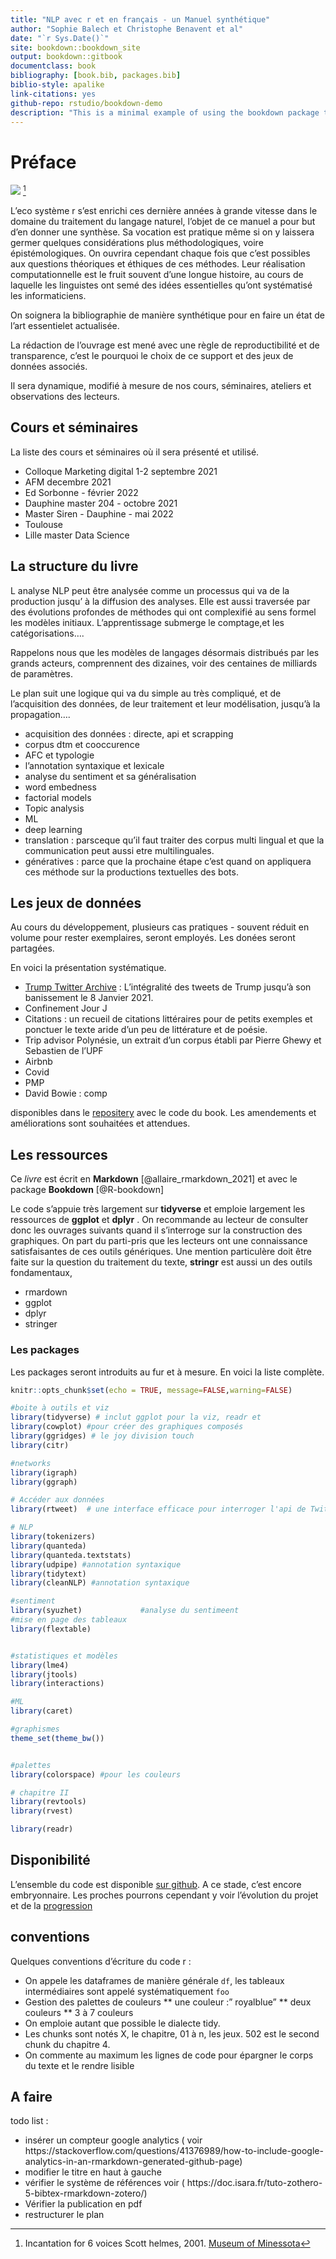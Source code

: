 ```yaml
--- 
title: "NLP avec r et en français - un Manuel synthétique"
author: "Sophie Balech et Christophe Benavent et al"
date: "`r Sys.Date()`"
site: bookdown::bookdown_site
output: bookdown::gitbook
documentclass: book
bibliography: [book.bib, packages.bib]
biblio-style: apalike
link-citations: yes
github-repo: rstudio/bookdown-demo
description: "This is a minimal example of using the bookdown package to write a book. The output format for this example is bookdown::gitbook."
---
```


# Préface

![](./images/Incantationfor6voices_scotthelmes2001.jpeg)
^[Incantation for 6 voices Scott helmes, 2001. [Museum of Minessota](https://medium.com/minneapolis-institute-of-art/painting-a-picture-with-words-a0a3fef3cf63)]



L'eco système r s'est enrichi ces dernière années à grande vitesse dans le domaine du traitement du langage naturel, l'objet de ce manuel a pour but d'en donner une synthèse. Sa vocation est pratique même si on y laissera germer quelques considérations plus méthodologiques, voire épistémologiques. 
On ouvrira cependant chaque fois que c'est possibles aux questions théoriques et éthiques de ces méthodes. Leur réalisation computationnelle est le fruit souvent d'une longue histoire, au cours de laquelle les linguistes ont semé des idées essentielles qu'ont systématisé les informaticiens.

On soignera la bibliographie de manière synthétique pour en faire un état de l'art essentielet actualisée.

La rédaction de l'ouvrage est mené avec une règle de reproductibilité et de transparence, c'est le pourquoi le choix de ce support et des jeux de données associés. 

Il sera dynamique, modifié à mesure de nos cours, séminaires, ateliers et observations des lecteurs.

## Cours et séminaires

La liste des cours et séminaires où il sera présenté et utilisé. 

 * Colloque Marketing digital 1-2 septembre 2021
 * AFM decembre 2021
 * Ed Sorbonne - février 2022
 * Dauphine master 204 - octobre 2021
 * Master Siren - Dauphine - mai 2022
 * Toulouse
 * Lille master Data Science


## La structure du livre

L analyse NLP peut être analysée comme un processus qui va de la production jusqu' à la diffusion des analyses. Elle est aussi traversée par des évolutions profondes de méthodes qui ont complexifié au sens formel les modèles initiaux. L'apprentissage submerge le comptage,et les catégorisations....

Rappelons nous que les modèles de langages désormais distribués par les grands acteurs, comprennent des dizaines, voir des centaines de milliards de paramètres. 

Le plan suit une logique qui va du simple au très compliqué, et de l'acquisition des données, de leur traitement et leur modélisation, jusqu'à la propagation....


 * acquisition des données : directe, api et scrapping
 * corpus dtm et cooccurence
 * AFC et typologie
 * l'annotation syntaxique et lexicale
 * analyse du sentiment et sa généralisation
 * word embedness
 * factorial models
 * Topic analysis
 * ML
 * deep learning
 * translation : parsceque qu'il faut traiter des corpus multi lingual et que la communication peut aussi etre multilinguales. 
 * génératives : parce que la prochaine étape c'est quand on appliquera ces méthode sur la productions textuelles des bots.

## Les jeux de données 

Au cours du développement, plusieurs cas pratiques - souvent réduit en volume pour rester exemplaires, seront employés. Les donées seront partagées.

En voici la présentation  systématique.

 * [Trump Twitter Archive](https://www.thetrumparchive.com/) : L'intégralité des tweets de Trump jusqu'à son banissement le 8 Janvier 2021.
 * Confinement Jour J
 * Citations : un recueil de citations littéraires pour de petits exemples et ponctuer le texte aride d'un peu de littérature et de poésie.
 * Trip advisor Polynésie, un extrait d'un corpus établi par Pierre Ghewy et Sebastien de l'UPF
 * Airbnb 
 * Covid
 * PMP
 * David Bowie : comp

disponibles dans le [repositery](https://benaventc.github.io/NLPBook/) avec le code du book. Les amendements et améliorations sont souhaitées et attendues. 

## Les ressources

Ce  _livre_ est écrit en **Markdown** [@allaire_rmarkdown_2021] et  avec le package **Bookdown** [@R-bookdown]

Le code s'appuie très largement sur **tidyverse** et emploie largement les ressources de **ggplot** et **dplyr** . On recommande au lecteur de consulter donc les ouvrages suivants quand il s'interroge sur la construction des graphiques. On part du parti-pris que les lecteurs ont une connaissance satisfaisantes de ces outils génériques. Une mention particulère doit être faite sur la question du traitement du texte, **stringr** est aussi un des outils fondamentaux, 

 * rmardown
 * ggplot
 * dplyr
 * stringer
 

### Les packages 


Les packages seront introduits au fur et à mesure. En voici la liste complète.


```r
knitr::opts_chunk$set(echo = TRUE, message=FALSE,warning=FALSE)

#boite à outils et viz
library(tidyverse) # inclut ggplot pour la viz, readr et 
library(cowplot) #pour créer des graphiques composés
library(ggridges) # le joy division touch
library(citr)

#networks
library(igraph)
library(ggraph)

# Accéder aux données
library(rtweet)  # une interface efficace pour interroger l'api de Twitter

# NLP
library(tokenizers)
library(quanteda)
library(quanteda.textstats)
library(udpipe) #annotation syntaxique
library(tidytext)
library(cleanNLP) #annotation syntaxique

#sentiment
library(syuzhet)             #analyse du sentimeent
#mise en page des tableaux
library(flextable)


#statistiques et modèles
library(lme4)
library(jtools)
library(interactions)

#ML
library(caret)

#graphismes
theme_set(theme_bw())


#palettes
library(colorspace) #pour les couleurs

# chapitre II
library(revtools)
library(rvest)

library(readr)


```



## Disponibilité

L'ensemble du code est disponible [sur github](https://github.com/BenaventC/NLPBook). A ce stade, c'est encore embryonnaire. Les proches pourrons cependant y voir l'évolution du projet et de la [progression](https://benaventc.github.io/NLPBook/)

## conventions

Quelques conventions d'écriture du code r : 

 * On appele les dataframes de manière générale `df`, les tableaux intermédiaires sont appelé systématiquement `foo`
 * Gestion des palettes de couleurs
  ** une couleur :" royalblue"
  ** deux couleurs
  ** 3 à 7 couleurs
 * On emploie autant que possible le dialecte tidy.
 * Les chunks sont notés X, le chapitre, 01 à n, les jeux. 502 est le second chunk du chapitre 4.
 * On commente au maximum les lignes de code pour épargner le corps du texte et le rendre lisible


## A faire

todo list :

 * insérer un compteur google analytics ( voir https://stackoverflow.com/questions/41376989/how-to-include-google-analytics-in-an-rmarkdown-generated-github-page)
 * modifier le titre en haut à gauche
 * vérifier le système de références voir ( https://doc.isara.fr/tuto-zothero-5-bibtex-rmarkdown-zotero/)
 * Vérifier la publication en pdf
 * restructurer le plan
 
